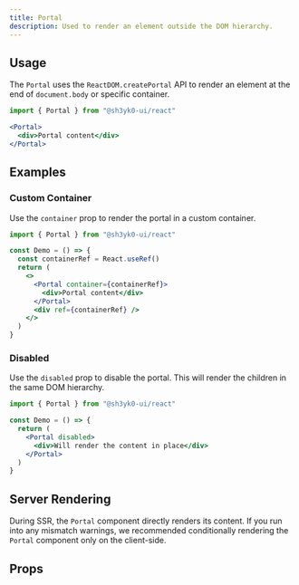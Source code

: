 ```yaml
---
title: Portal
description: Used to render an element outside the DOM hierarchy.
---
```


## Usage

The `Portal` uses the `ReactDOM.createPortal` API to render an element at the
end of `document.body` or specific container.

```jsx
import { Portal } from "@sh3yk0-ui/react"
```

```jsx
<Portal>
  <div>Portal content</div>
</Portal>
```

## Examples

### Custom Container

Use the `container` prop to render the portal in a custom container.

```jsx
import { Portal } from "@sh3yk0-ui/react"

const Demo = () => {
  const containerRef = React.useRef()
  return (
    <>
      <Portal container={containerRef}>
        <div>Portal content</div>
      </Portal>
      <div ref={containerRef} />
    </>
  )
}
```

### Disabled

Use the `disabled` prop to disable the portal. This will render the children in
the same DOM hierarchy.

```jsx
import { Portal } from "@sh3yk0-ui/react"

const Demo = () => {
  return (
    <Portal disabled>
      <div>Will render the content in place</div>
    </Portal>
  )
}
```

## Server Rendering

During SSR, the `Portal` component directly renders its content. If you run into
any mismatch warnings, we recommended conditionally rendering the `Portal`
component only on the client-side.

## Props

<PropTable component="Portal" part="Portal" />
